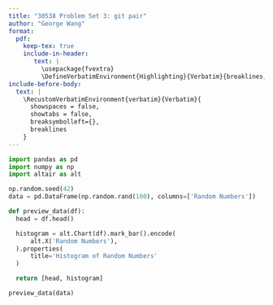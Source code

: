 ```yaml
---
title: "30538 Problem Set 3: git pair"
author: "George Wang"
format: 
  pdf:
    keep-tex: true
    include-in-header: 
       text: |
         \usepackage{fvextra}
         \DefineVerbatimEnvironment{Highlighting}{Verbatim}{breaklines,commandchars=\\\{\}}
include-before-body:
  text: |
    \RecustomVerbatimEnvironment{verbatim}{Verbatim}{
      showspaces = false,
      showtabs = false,
      breaksymbolleft={},
      breaklines
    }
---
```


```python
import pandas as pd
import numpy as np
import altair as alt

np.random.seed(42)
data = pd.DataFrame(np.random.rand(100), columns=['Random Numbers'])

def preview_data(df):
  head = df.head()

  histogram = alt.Chart(df).mark_bar().encode(
      alt.X('Random Numbers'), 
  ).properties(
      title='Histogram of Random Numbers'
  )

  return [head, histogram]

preview_data(data)
```
